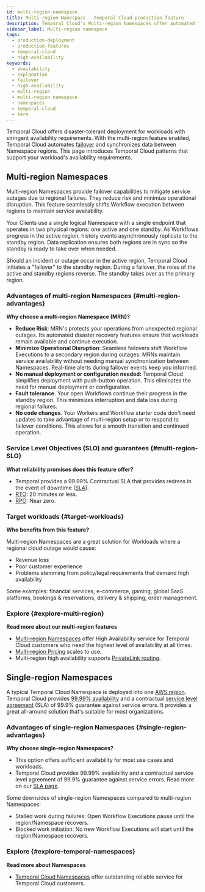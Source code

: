 ```yaml
---
id: multi-region-namespace
title: Multi-region Namespace - Temporal Cloud production feature
description: Temporal Cloud's Multi-region Namespaces offer automated failover, synchronized data replication, and high availability for workloads requiring disaster-tolerant deployment and 99.99% uptime. 
sidebar_label: Multi-region namespace
tags:
  - production-deployment
  - production-features
  - temporal-cloud
  - high-availability
keywords:
  - availability
  - explanation
  - failover
  - high-availability
  - multi-region
  - multi-region namespace
  - namespaces
  - temporal-cloud
  - term
---
```




Temporal Cloud offers disaster-tolerant deployment for workloads with stringent availability requirements.
With the multi-region feature enabled, Temporal Cloud automates [failover](/glossary#failover) and synchronizes data between Namespace regions.
This page introduces Temporal Cloud patterns that support your workload's availability requirements.

## Multi-region Namespaces

Multi-region Namespaces provide failover capabilities to mitigate service outages due to regional failures.
They reduce risk and minimize operational disruption.
This feature seamlessly shif​​ts Workflow execution between regions to maintain service availability.

Your Clients use a single logical Namespace with a single endpoint that operates in two physical regions: one active and one standby.
As Workflows progress in the active region, history events asynchronously replicate to the standby region.
Data replication ensures both regions are in sync so the standby is ready to take over when needed.

Should an incident or outage occur in the active region, Temporal Cloud initiates a "failover" to the standby region.
During a failover, the roles of the active and standby regions reverse.
The standby takes over as the primary region.

### Advantages of multi-region Namespaces {#multi-region-advantages}

**Why choose a multi-region Namespace (MRN)?**

- **Reduce Risk**:
  MRN's protects your operations from unexpected regional outages.
  Its automated disaster recovery features ensure that workloads remain available and continue execution.
- **Minimize Operational Disruption**:
  Seamless failovers shift Workflow Executions to a secondary region during outages.
  MRNs maintain service availability without needing manual synchronization between Namespaces.
  Real-time alerts during failover events keep you informed.
- **No manual deployment or configuration needed:**
  Temporal Cloud simplifies deployment with push-button operation.
  This eliminates the need for manual deployment or configuration.
- **Fault tolerance**.
  Your open Workflows continue their progress in the standby region.
  This minimizes interruption and data loss during regional failures.
- **No code changes**.
  Your Workers and Workflow starter code don't need updates to take advantage of multi-region setup or to respond to failover conditions.
  This allows for a smooth transition and continued operation.

### Service Level Objectives (SLO) and guarantees {#multi-region-SLO}

**What reliability promises does this feature offer?**

- Temporal provides a 99.99% Contractual SLA that provides redress in the event of downtime ([SLA](https://docs.temporal.io/cloud/sla)).
- [RTO](https://csrc.nist.gov/glossary/term/recovery_time_objective): 20 minutes or less.
- [RPO](https://csrc.nist.gov/glossary/term/recovery_point_objective): Near zero.

### Target workloads {#target-workloads}

**Who benefits from this feature?**

Multi-region Namespaces are a great solution for Workloads where a regional cloud outage would cause:

- Revenue loss
- Poor customer experience
- Problems stemming from policy/legal requirements that demand high availability

Some examples: financial services, e-commerce, gaming, global SaaS platforms, bookings & reservations, delivery & shipping, order management.

### Explore {#explore-multi-region}

**Read more about our multi-region features**

- [Multi-region Namespaces](/cloud/multi-region) offer High Availability service for Temporal Cloud customers who need the highest level of availability at all times.
- [Multi-region Pricing](/cloud/pricing) scales to use.
- Multi-region high availability supports [PrivateLink routing](/cloud/multi-region#routing).

## Single-region Namespaces

A typical Temporal Cloud Namespace is deployed into one [AWS region](https://docs.temporal.io/cloud/service-availability).
Temporal Cloud provides [99.99% availability](https://docs.temporal.io/cloud/sla) and a contractual [service level agreement](https://docs.temporal.io/cloud/sla) (SLA) of 99.9% guarantee against service errors.
It provides a great all-around solution that's suitable for most organizations.

### Advantages of single-region Namespaces {#single-region-advantages}

**Why choose single-region Namespaces?**

- This option offers sufficient availability for most use cases and workloads.
- Temporal Cloud provides 99.99% availability and a contractual service level agreement of 99.9% guarantee against service errors.
  Read more on our [SLA page](https://docs.temporal.io/cloud/sla).

Some downsides of single-region Namespaces compared to multi-region Namespaces:

- Stalled work during failures: Open Workflow Executions pause until the region/Namespace recovers.
- Blocked work initiation: No new Workflow Executions will start until the region/Namespace recovers.

### Explore {#explore-temporal-namespaces}

**Read more about Namespaces**

- [Temporal Cloud Namespaces](/cloud/namespaces) offer outstanding reliable service for Temporal Cloud customers.
